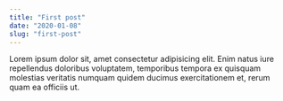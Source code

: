 ```yaml
---
title: "First post"
date: "2020-01-08"
slug: "first-post"
---
```


Lorem ipsum dolor sit, amet consectetur adipisicing elit. Enim natus iure repellendus doloribus voluptatem, temporibus tempora ex quisquam molestias veritatis numquam quidem ducimus exercitationem et, rerum quam ea officiis ut.
